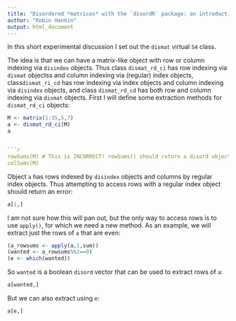 ```yaml
---
title: "Disordered *matrices* with the `disordR` package: an introduction to class `dismat`"
author: "Robin Hankin"
output: html_document
---
```


In this short experimental discussion I set out the `dismat` virtual
`S4` class.

The idea is that we can have a matrix-like object with row or column
indexing via `disindex` objects.  Thus class `dismat_rd_ci` has row
indexing via `dismat` objectss and column indexing via (regular) index
objects, class` dismat_ri_cd` has row indexing via index objects and
column indexing via `disindex` objects, and class `dismat_rd_cd` has
both row and column indexing via `dismat` objects.  First I will
define some extraction methods for `dismat_rd_ci` objects:

```r
M <- matrix(1:35,5,7)
a <- dismat_rd_ci(M)
a


```r
rowSums(M) # This is INCORRECT! rowSums() should return a disord object!
colSums(M)
```

Object `a` has rows indexed by `disindex` objects and columns by
regular index objects.  Thus attempting to access rows with a regular
index object should return an error:

```r
a[1,]
```

I am not sure how this will pan out, but the only way to access rows
is to use `apply()`, for which we need a new method.  As an example,
we will extract just the rows of `a` that are even:

```r
(a_rowsums <- apply(a,1,sum))
(wanted <- a_rowsums%%2==0)
(e <- which(wanted))
```

So `wanted` is a boolean `disord` vector that can be used to extract
rows of `a`:

```r
a[wanted,]
```

But we can also extract using `e`:

```r
a[e,]
```


